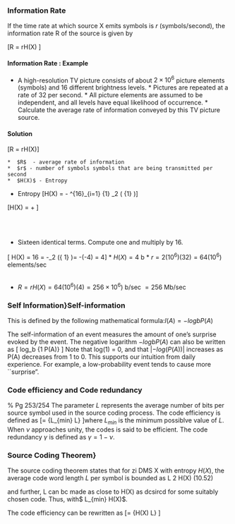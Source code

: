 






### Information Rate
If the time rate at which source X emits symbols is $r$ (symbols/second), the information rate R of the
source is given by

\[R = rH(X) \mbox{      (b/second)} \]

<p>

#### Information Rate : Example


*  A high-resolution TV picture consists of about $2 \times 10^6$ picture elements (symbols) and 16
different brightness levels. *  Pictures are repeated at a rate of 32 per second. *  All picture elements
are assumed to be independent, and all levels have equal likelihood of occurrence. *  Calculate the
average rate of information conveyed by this TV picture source.


<p>



#### Solution

\[R = rH(X)\] 


    *  $R$  - average rate of information
    *  $r$ - number of symbols symbols that are being transmitted per second
    *  $H(X)$ - Entropy




*  Entropy \[H(X) = - \sum \limits^{16}_{i=1} {1\over 16} \mbox{log}_2 \left( {1\over 16} \right)\] \bigskip

\[H(X) = \left[ -{1\over 16} \mbox{log}_2 \left({ 1\over 16}  \right)\right] + \left[- {1\over 16} \mbox{log}_2 \left({ 1\over 16}  \right)\right] \ldots\left[ -{1\over 16} \mbox{log}_2 \left({ 1\over 16}  \right)\right] \] 

<br><br>

*  Sixteen identical terms. Compute one and multiply by 16.

\[ H(X) = 16 \times \left[ -{1\over 16} \mbox{log}_2 \left({ 1\over 16}  \right)\right]  = -\mbox{log}_2 \left({ 1\over 16}  \right)= -(-4) = 4\] 
*  $H(X)= 4$ b
*  $r =  2(10^6)(32) = 64(10^6)$ elements/sec <br><br>



*  $R = rH(X) = 64(10^6)(4) = 256 \times 10^6) \mbox{ b/sec } = 256 \mbox{ Mb/sec }$ 

<p>

### Self Information}Self-information
This is defined by the following mathematical formula:$I(A) = −logb P(A)$

The self-information of an event measures the amount of one’s surprise
evoked by the event. The negative logarithm $−logb P(A)$ can also be written as \[
log_b  {1 \over P(A)} \]
Note that log(1) = 0, and that $| − log(P(A))|$ increases as P(A) decreases
from 1 to 0. This supports our intuition from daily experience. For example,
a low-probability event tends to cause more ``surprise".
<p>





### Code efficiency and Code redundancy
% Pg 253/254
The parameter $L$ represents the average number of bits per source symbol used in the source coding process.
The code efficiency is defined as \[\nu = {L_{min} \over L} \]where $L_{min}$ is the minimum possiblve value of $L$. When $\nu$ approaches unity, the codes is said to be efficient. 
The code redundancy $\gamma$ is defined as $\gamma = 1- \nu$.



<p>

### Source Coding Theorem}
The source coding theorem states that for zi DMS X with entropy $H(X)$, the average code word length $L$ per symbol is bounded as
L 2 H(X) (10.52)

and further, L can bc made as close to H(X) as dcsircd for some suitably chosen code.
Thus, with$ L_{min} \geq H(X)$.

The code efficiency can be rewritten as
\[\nu = {H(X) \over L} \]

<p>


